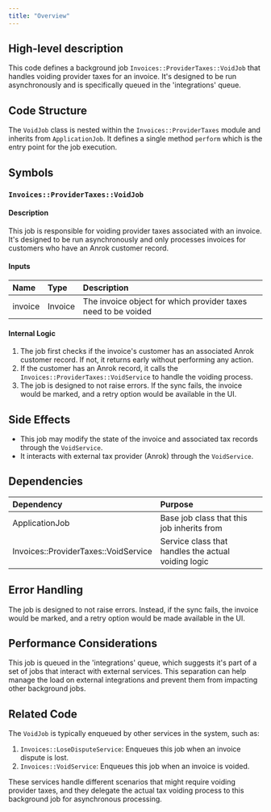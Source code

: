 ```yaml
---
title: "Overview"
---
```


## High-level description
This code defines a background job `Invoices::ProviderTaxes::VoidJob` that handles voiding provider taxes for an invoice. It's designed to be run asynchronously and is specifically queued in the 'integrations' queue.

## Code Structure
The `VoidJob` class is nested within the `Invoices::ProviderTaxes` module and inherits from `ApplicationJob`. It defines a single method `perform` which is the entry point for the job execution.

## Symbols

### `Invoices::ProviderTaxes::VoidJob`
#### Description
This job is responsible for voiding provider taxes associated with an invoice. It's designed to be run asynchronously and only processes invoices for customers who have an Anrok customer record.

#### Inputs
| Name | Type | Description |
|:-----|:-----|:------------|
| invoice | Invoice | The invoice object for which provider taxes need to be voided |

#### Internal Logic
1. The job first checks if the invoice's customer has an associated Anrok customer record. If not, it returns early without performing any action.
2. If the customer has an Anrok record, it calls the `Invoices::ProviderTaxes::VoidService` to handle the voiding process.
3. The job is designed to not raise errors. If the sync fails, the invoice would be marked, and a retry option would be available in the UI.

## Side Effects
- This job may modify the state of the invoice and associated tax records through the `VoidService`.
- It interacts with external tax provider (Anrok) through the `VoidService`.

## Dependencies
| Dependency | Purpose |
|:-----------|:--------|
| ApplicationJob | Base job class that this job inherits from |
| Invoices::ProviderTaxes::VoidService | Service class that handles the actual voiding logic |

## Error Handling
The job is designed to not raise errors. Instead, if the sync fails, the invoice would be marked, and a retry option would be made available in the UI.

## Performance Considerations
This job is queued in the 'integrations' queue, which suggests it's part of a set of jobs that interact with external services. This separation can help manage the load on external integrations and prevent them from impacting other background jobs.

## Related Code
The `VoidJob` is typically enqueued by other services in the system, such as:
1. `Invoices::LoseDisputeService`: Enqueues this job when an invoice dispute is lost.
2. `Invoices::VoidService`: Enqueues this job when an invoice is voided.

These services handle different scenarios that might require voiding provider taxes, and they delegate the actual tax voiding process to this background job for asynchronous processing.